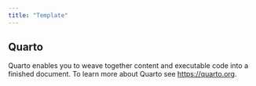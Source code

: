 ```yaml
---
title: "Template"
---
```


## Quarto

Quarto enables you to weave together content and executable code into a finished document. To learn more about Quarto see <https://quarto.org>.
